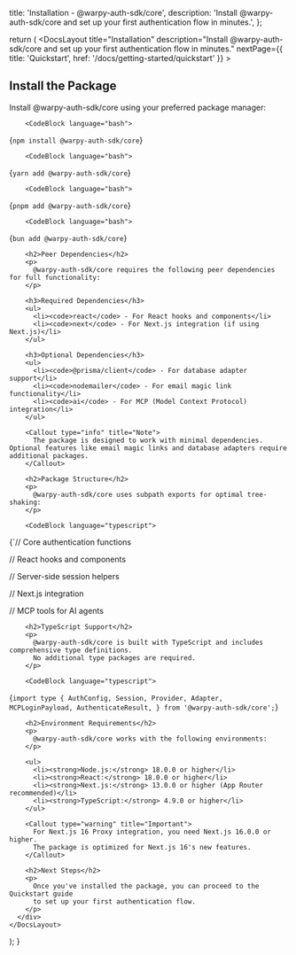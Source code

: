 
  title: 'Installation - @warpy-auth-sdk/core',
  description: 'Install @warpy-auth-sdk/core and set up your first authentication flow in minutes.',
};

  return (
    <DocsLayout
      title="Installation"
      description="Install @warpy-auth-sdk/core and set up your first authentication flow in minutes."
      nextPage={{ title: 'Quickstart', href: '/docs/getting-started/quickstart' }}
    >
      <div>
        <h2>Install the Package</h2>
        <p>
          Install @warpy-auth-sdk/core using your preferred package manager:
        </p>

        <CodeBlock language="bash">
{`npm install @warpy-auth-sdk/core`}
        </CodeBlock>

        <CodeBlock language="bash">
{`yarn add @warpy-auth-sdk/core`}
        </CodeBlock>

        <CodeBlock language="bash">
{`pnpm add @warpy-auth-sdk/core`}
        </CodeBlock>

        <CodeBlock language="bash">
{`bun add @warpy-auth-sdk/core`}
        </CodeBlock>

        <h2>Peer Dependencies</h2>
        <p>
          @warpy-auth-sdk/core requires the following peer dependencies for full functionality:
        </p>

        <h3>Required Dependencies</h3>
        <ul>
          <li><code>react</code> - For React hooks and components</li>
          <li><code>next</code> - For Next.js integration (if using Next.js)</li>
        </ul>

        <h3>Optional Dependencies</h3>
        <ul>
          <li><code>@prisma/client</code> - For database adapter support</li>
          <li><code>nodemailer</code> - For email magic link functionality</li>
          <li><code>ai</code> - For MCP (Model Context Protocol) integration</li>
        </ul>

        <Callout type="info" title="Note">
          The package is designed to work with minimal dependencies. Optional features like email magic links and database adapters require additional packages.
        </Callout>

        <h2>Package Structure</h2>
        <p>
          @warpy-auth-sdk/core uses subpath exports for optimal tree-shaking:
        </p>

        <CodeBlock language="typescript">
{`// Core authentication functions

// React hooks and components

// Server-side session helpers

// Next.js integration

// MCP tools for AI agents
        </CodeBlock>

        <h2>TypeScript Support</h2>
        <p>
          @warpy-auth-sdk/core is built with TypeScript and includes comprehensive type definitions. 
          No additional type packages are required.
        </p>

        <CodeBlock language="typescript">
{`import type {
  AuthConfig,
  Session,
  Provider,
  Adapter,
  MCPLoginPayload,
  AuthenticateResult,
} from '@warpy-auth-sdk/core';`}
        </CodeBlock>

        <h2>Environment Requirements</h2>
        <p>
          @warpy-auth-sdk/core works with the following environments:
        </p>

        <ul>
          <li><strong>Node.js:</strong> 18.0.0 or higher</li>
          <li><strong>React:</strong> 18.0.0 or higher</li>
          <li><strong>Next.js:</strong> 13.0.0 or higher (App Router recommended)</li>
          <li><strong>TypeScript:</strong> 4.9.0 or higher</li>
        </ul>

        <Callout type="warning" title="Important">
          For Next.js 16 Proxy integration, you need Next.js 16.0.0 or higher. 
          The package is optimized for Next.js 16's new features.
        </Callout>

        <h2>Next Steps</h2>
        <p>
          Once you've installed the package, you can proceed to the Quickstart guide 
          to set up your first authentication flow.
        </p>
      </div>
    </DocsLayout>
  );
}

